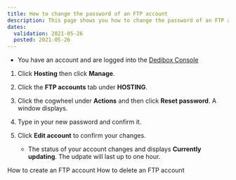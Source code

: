 ```yaml
---
title: How to change the password of an FTP account 
description: This page shows you how to change the password of an FTP account 
dates:
  validation: 2021-05-26
  posted: 2021-05-26
---
```


<Message type="requirement">

- You have an account and are logged into the [Dedibox Console](https://console.online.net)

</Message>

1. Click **Hosting** then click **Manage**.
2. Click the **FTP accounts** tab under **HOSTING**.
3. Click the cogwheel under **Actions** and then click **Reset password**. A window displays.
4. Type in your new password and confirm it. 
5. Click **Edit account** to confirm your changes.

    <Lightbox src="scaleway_passwordchange_ftpaccount.png" alt="" />

    <Message type="note">

    - The status of your account changes and displays **Currently updating**. The udpate will last up to one hour.

    </Message>

<Navigation title="See Also">
  <PreviousButton to="/webhosting/classic/how-to/create-ftp-account/">How to create an FTP account</PreviousButton>
  <NextButton to="/webhosting/classic/how-to/delete-ftp-account/">How to delete an FTP account</NextButton>
</Navigation>





